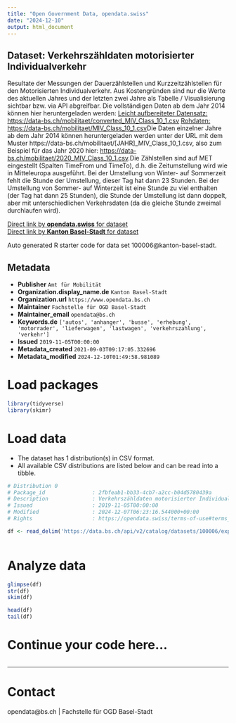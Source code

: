 ```yaml
---
title: "Open Government Data, opendata.swiss"
date: "2024-12-10"
output: html_document
---
```


## Dataset: Verkehrszähldaten motorisierter Individualverkehr

Resultate der Messungen der Dauerzählstellen und Kurzzeitzählstellen für den Motorisierten Individualverkehr. Aus Kostengründen sind nur die Werte des aktuellen Jahres und der letzten zwei Jahre als Tabelle / Visualisierung sichtbar bzw. via API abgreifbar. Die vollständigen Daten ab dem Jahr 2014 können hier heruntergeladen werden: [Leicht aufbereiteter Datensatz: https://data-bs.ch/mobilitaet/converted_MIV_Class_10_1.csv](https://data-bs.ch/mobilitaet/converted_MIV_Class_10_1.csv) [Rohdaten: https://data-bs.ch/mobilitaet/MIV_Class_10_1.csv](https://data-bs.ch/mobilitaet/MIV_Class_10_1.csv)Die Daten einzelner Jahre ab dem Jahr 2014 können heruntergeladen werden unter der URL mit dem Muster https://data-bs.ch/mobilitaet/[JAHR]_MIV_Class_10_1.csv, also zum Beispiel für das Jahr 2020 hier: [https://data-bs.ch/mobilitaet/2020_MIV_Class_10_1.csv](https://data-bs.ch/mobilitaet/2020_MIV_Class_10_1.csv).Die Zählstellen sind auf MET eingestellt (Spalten TimeFrom und TimeTo), d.h. die Zeitumstellung wird wie in Mitteleuropa ausgeführt. Bei der Umstellung von Winter- auf Sommerzeit fehlt die Stunde der Umstellung, dieser Tag hat dann 23 Stunden. Bei der Umstellung von Sommer- auf Winterzeit ist eine Stunde zu viel enthalten (der Tag hat dann 25 Stunden), die Stunde der Umstellung ist dann doppelt, aber mit unterschiedlichen Verkehrsdaten (da die gleiche Stunde zweimal durchlaufen wird).

[Direct link by **opendata.swiss** for dataset](https://opendata.swiss/de/dataset/verkehrszahldaten-motorisierter-individualverkehr)<br>
[Direct link by **Kanton Basel-Stadt** for dataset](https://data.bs.ch/explore/dataset/100006/)

Auto generated R starter code for data set 100006@kanton-basel-stadt.

## Metadata

- **Publisher** `Amt für Mobilität`
- **Organization.display_name.de** `Kanton Basel-Stadt`
- **Organization.url** `https://www.opendata.bs.ch`
- **Maintainer** `Fachstelle für OGD Basel-Stadt`
- **Maintainer_email** `opendata@bs.ch`
- **Keywords.de** `['autos', 'anhanger', 'busse', 'erhebung', 'motorrader', 'lieferwagen', 'lastwagen', 'verkehrszahlung', 'verkehr']`
- **Issued** `2019-11-05T00:00:00`
- **Metadata_created** `2021-09-03T09:17:05.332696`
- **Metadata_modified** `2024-12-10T01:49:58.981089`


# Load packages

```r

library(tidyverse)
library(skimr)

```

# Load data

-   The dataset has 1 distribution(s) in CSV format.
-   All available CSV distributions are listed below and can be read into a tibble.

```r

# Distribution 0
# Package_id               : 2fbfeab1-bb33-4cb7-a2cc-b04d5780439a
# Description              : Verkehrszähldaten motorisierter Individualverkehr (csv)
# Issued                   : 2019-11-05T00:00:00
# Modified                 : 2024-12-07T06:23:16.544000+00:00
# Rights                   : https://opendata.swiss/terms-of-use#terms_open

df <- read_delim('https://data.bs.ch/api/v2/catalog/datasets/100006/exports/csv?use_labels=true')



```

# Analyze data

```r

glimpse(df)
str(df)
skim(df)

head(df)
tail(df)

```

# Continue your code here...

```r

```

------------------------------------------------------------------------

# Contact

opendata@bs.ch | Fachstelle für OGD Basel-Stadt
